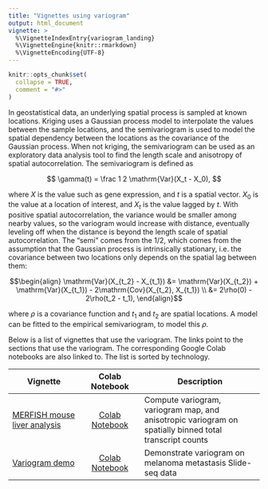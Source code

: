 ```yaml
---
title: "Vignettes using variogram"
output: html_document
vignette: >
  %\VignetteIndexEntry{variogram_landing}
  %\VignetteEngine{knitr::rmarkdown}
  %\VignetteEncoding{UTF-8}
---
```


```r
knitr::opts_chunk$set(
  collapse = TRUE,
  comment = "#>"
)
```

In geostatistical data, an underlying spatial process is sampled at known locations. Kriging uses a Gaussian process model to interpolate the values between the sample locations, and the semivariogram is used to model the spatial dependency between the locations as the covariance of the Gaussian process. When not kriging, the semivariogram can be used as an exploratory data analysis tool to find the length scale and anisotropy of spatial autocorrelation. The semivariogram is defined as

$$
\gamma(t) = \frac 1 2 \mathrm{Var}(X_t - X_0),
$$

where $X$ is the value such as gene expression, and $t$ is a spatial vector. $X_0$ is the value at a location of interest, and $X_t$ is the value lagged by $t$. With positive spatial autocorrelation, the variance would be smaller among nearby values, so the variogram would increase with distance, eventually leveling off when the distance is beyond the length scale of spatial autocorrelation. The "semi" comes from the 1/2, which comes from the assumption that the Gaussian process is intrinsically stationary, i.e. the covariance between two locations only depends on the spatial lag between them:

$$\begin{align}
\mathrm{Var}(X_{t_2} - X_{t_1}) &= \mathrm{Var}(X_{t_2}) + \mathrm{Var}(X_{t_1}) - 2\mathrm{Cov}(X_{t_2}, X_{t_1}) \\
&= 2\rho(0) - 2\rho(t_2 - t_1),
\end{align}$$

where $\rho$ is a covariance function and $t_1$ and $t_2$ are spatial locations. A model can be fitted to the empirical semivariogram, to model this $\rho$.

Below is a list of vignettes that use the variogram. The links point to the sections that use the variogram. The corresponding Google Colab notebooks are also linked to. The list is sorted by technology.

| Vignette | Colab Notebook | Description |
|--------------------|:---------------:|---------------------------------|
| [MERFISH mouse liver analysis](https://pachterlab.github.io/voyager/articles/vig6_merfish.html#semivariogram) | [Colab Notebook](https://colab.research.google.com/github/pachterlab/voyager/blob/documentation-devel/vignettes/vig6_merfish.ipynb) | Compute variogram, variogram map, and anisotropic variogram on spatially binned total transcript counts
| [Variogram demo](https://pachterlab.github.io/voyager/articles/variogram.html) | [Colab Notebook](https://colab.research.google.com/github/pachterlab/voyager/blob/documentation-devel/vignettes/variogram.ipynb) | Demonstrate variogram on melanoma metastasis Slide-seq data
